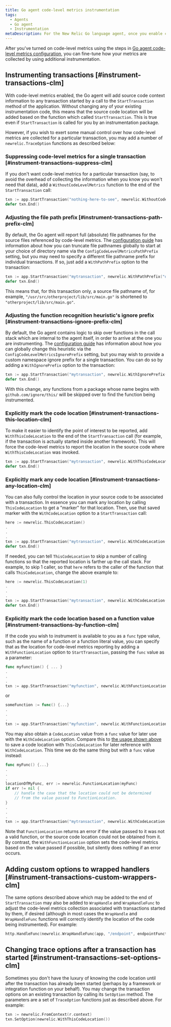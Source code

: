 ```yaml
---
title: Go agent code-level metrics instrumentation
tags:
  - Agents
  - Go agent
  - Instrumentation
metaDescription: For the New Relic Go language agent, once you enable code-level metrics, you can fine-tune how your metrics are collected.
---
```


After you've turned on code-level metrics using the steps in [Go agent code-level metrics configuration](content/docs/apm/agents/go-agent/configuration/go-agent-code-level-metrics-config), you can fine-tune how your metrics are collected by using additional instrumentation.

## Instrumenting transactions [#instrument-transactions-clm]

With code-level metrics enabled, the Go agent will add source code context information to any transaction started by a call to the `StartTransaction` method of the application. Without changing any of your existing instrumentation code, this means that the source code location will be added based on the function which called `StartTransaction`. This is true even if `StartTransaction` is called for you by an instrumentation package.

However, if you wish to exert some manual control over how code-level metrics are collected for a particular transaction, you may add a number of `newrelic.TraceOption` functions as described below:

### Suppressing code-level metrics for a single transaction [#instrument-transactions-suppress-clm]

If you don't want code-level metrics for a particular transaction (say, to avoid the overhead of collecting the information when you know you won't need that data), add a `WithoutCodeLevelMetrics` function to the end of the `StartTransaction` call:

```go
txn := app.StartTransaction("nothing-here-to-see", newrelic.WithoutCodeLevelMetrics())
defer txn.End()
```

### Adjusting the file path prefix [#instrument-transactions-path-prefix-clm]

By default, the Go agent will report full (absolute) file pathnames for the source files referenced by code-level metrics. The [configuration guide](/docs/apm/agents/go-agent/configuration/go-agent-code-level-metrics-config) has information about how you can truncate file pathnames globally to start at your choice of directory name via the `ConfigCodeLevelMetricsPathPrefix` setting, but you may need to specify a different file pathname prefix for individual transactions. If so, just add a `WithPathPrefix` option to the transaction:

```go
txn := app.StartTransaction("mytransaction", newrelic.WithPathPrefix("otherproject/lib/src"))
defer txn.End()
```

This means that, for this transaction only, a source file pathname of, for example, `"/usr/src/otherproject/lib/src/main.go"` is shortened to `"otherproject/lib/src/main.go"`.

### Adjusting the function recognition heuristic's ignore prefix [#instrument-transactions-ignore-prefix-clm]

By default, the Go agent contains logic to skip over functions in the call stack which are internal to the agent itself, in order to arrive at the one you are instrumenting. The [configuration guide](/docs/apm/agents/go-agent/configuration/go-agent-code-level-metrics-config)
has information about how you can globally change this heuristic via the `ConfigCodeLevelMetricsIgnorePrefix` setting, but you may wish to provide a custom namespace ignore prefix for a single transaction. You can do so by adding a `WithIgnorePrefix` option to the transaction:

```go
txn := app.StartTransaction("mytransaction", newrelic.WithIgnorePrefix("github.com/ignore/this/"))
defer txn.End()
```

With this change, any functions from a package whose name begins with `github.com/ignore/this/` will be skipped over to find the function being instrumented.

### Explicitly mark the code location [#instrument-transactions-this-location-clm]

To make it easier to identify the point of interest to be reported, add `WithThisCodeLocation` to the end of the `StartTransaction` call (for example, if the transaction is actually started inside another framework). This will force the code-level metrics to report the location in the source code where `WithThisCodeLocation` was invoked.

```go
txn := app.StartTransaction("mytransaction", newrelic.WithThisCodeLocation())
defer txn.End()
```

### Explicitly mark any code location [#instrument-transactions-any-location-clm]

You can also fully control the location in your source code to be associated with a transaction. In essence you can mark any location by calling `ThisCodeLocation` to get a "marker" for that location. Then, use that saved marker with the `WithCodeLocation` option to a `StartTransaction` call:

```go
here := newrelic.ThisCodeLocation()
.
.
.
txn := app.StartTransaction("mytransaction", newrelic.WithCodeLocation(here))
defer txn.End()
```

If needed, you can tell `ThisCodeLocation` to skip a number of calling functions so that the reported location is farther up the call stack. For example, to skip 1 caller, so that `here` refers to the caller of the function that calls `ThisCodeLocation`, change the above example to:
```go
here := newrelic.ThisCodeLocation(1)
.
.
.
txn := app.StartTransaction("mytransaction", newrelic.WithCodeLocation(here))
defer txn.End()
```

### Explicitly mark the code location based on a function value [#instrument-transactions-by-function-clm]

If the code you wish to instrument is available to you as a `func` type value, such as the name of a function or a function literal value, you can specify that as the location for code-level metrics reporting by adding a `WithFunctionLocation` option to `StartTransaction`, passing the `func` value as a parameter:

```go
func myfunction() { ... }
.
.
.
txn := app.StartTransaction("myfunction", newrelic.WithFunctionLocation(myfunction))
```

or

```go
someFunction := func() {...}
.
.
.
txn := app.StartTransaction("myfunction", newrelic.WithFunctionLocation(someFunction))
```

You may also obtain a `CodeLocation` value from a `func` value for later use with the `WithCodeLocation` option. Compare this to [the usage shown above](#instrument-transactions-any-location-clm) to save a code location with `ThisCodeLocation` for later reference with `WithCodeLocation`. This time we do the same thing but with a `func` value instead:

```go
func myFunc() {...}
.
.
.
locationOfMyFunc, err := newrelic.FunctionLocation(myFunc)
if err != nil {
    // handle the case that the location could not be determined
    // from the value passed to FunctionLocation.
}
.
.
.
txn := app.StartTransaction("mytransaction", newrelic.WithCodeLocation(locationOfMyFunc))
```

Note that `FunctionLocation` returns an error if the value passed to it was not a valid function, or the source code location could not be obtained from it. By contrast, the `WithFunctionLocation` option sets the code-level metrics based on the value passed if possible, but silently does nothing if an error occurs.

## Adding custom options to wrapped handlers [#instrument-transactions-custom-wrappers-clm]

The same options described above which may be added to the end of `StartTransaction` may also be added to `WrapHandle` and `WrapHandleFunc` to adjust the code-level metrics collection associated with transactions started by them, if desired (although in most cases the `WrapHandle` and `WrapHandleFunc` functions will correctly identify the location of the code being instrumented). For example:

```go
http.HandleFunc(newrelic.WrapHandleFunc(app, "/endpoint", endpointFunction, newrelic.WithThisCodeLocation()))
```

## Changing trace options after a transaction has started [#instrument-transactions-set-options-clm]

Sometimes you don't have the luxury of knowing the code location until after the transaction has already been started (perhaps by a framework or integration function on your behalf). You may change the transaction options on an existing transaction by calling its `SetOption` method. The parameters are a set of `TraceOption` functions just as described above. For example:

```go
txn := newrelic.FromContext(r.context)
txn.SetOption(newrelic.WithThisCodeLocation())
```
